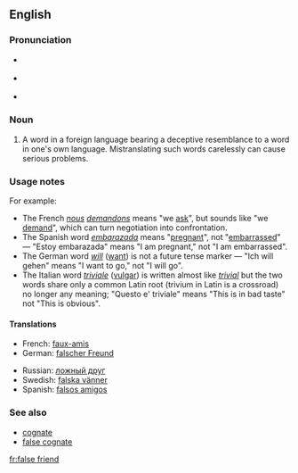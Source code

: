 ==English==
{{wikipedia}}

===Pronunciation===
*{{italbrac|[[RP]]}} {{IPA|/ˌfɒls ˈfrɛnd/ ''or'' /ˌfɔːls ˈfrɛnd/}}
*{{italbrac|US}} {{IPA|/ˌfɑːls ˈfrɛnd/}}
*{{audio|en-us-false friend.ogg|Audio (US)}}

===Noun===
{{en-noun|sg=[[false]] [[friend]]}}

# {{idiom}} A word in a foreign language bearing a deceptive resemblance to a word in one's own language. Mistranslating such words carelessly can cause serious problems.

===Usage notes===
For example:
*The French ''[[nous]] [[demandons]]'' means "we [[ask]]", but sounds like "we [[demand]]", which can turn negotiation into confrontation.
*The Spanish word ''[[embarazada]]'' means "[[pregnant]]", not "[[embarrassed]]" &mdash; "Estoy embarazada" means "I am pregnant," not "I am embarrassed".
*The German word ''[[will]]'' ([[want]]) is not a future tense marker &mdash; "Ich will gehen" means "I want to go," not "I will go".
*The Italian word ''[[triviale]]'' ([[vulgar]]) is written almost like ''[[trivial]]'' but the two words share only a common Latin root (trivium in Latin is a crossroad) no longer any meaning; "Questo e' triviale" means "This is in bad taste" not "This is obvious".

====Translations====
{{rfc-level|Translations at L4+ not in L3 POS section}}
{{top}}
*French: [[faux-amis]] {{m}} {{p}}
*German: [[falscher Freund]] {{m}}
{{mid}}
*Russian: [[ложный друг]] {{m}}
*Swedish: [[falska vänner]]
*Spanish: [[falsos amigos]] {{m}} {{p}}
{{bottom}}

===See also===
*[[cognate]]
*[[false cognate]]

[[fr:false friend]]